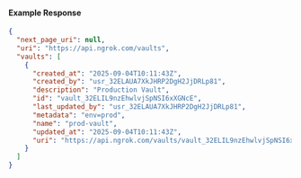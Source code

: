 
#### Example Response

```json
{
  "next_page_uri": null,
  "uri": "https://api.ngrok.com/vaults",
  "vaults": [
    {
      "created_at": "2025-09-04T10:11:43Z",
      "created_by": "usr_32ELAUA7XkJHRP2DgH2JjDRLp81",
      "description": "Production Vault",
      "id": "vault_32ELIL9nzEhwlvjSpNSI6xXGNcE",
      "last_updated_by": "usr_32ELAUA7XkJHRP2DgH2JjDRLp81",
      "metadata": "env=prod",
      "name": "prod-vault",
      "updated_at": "2025-09-04T10:11:43Z",
      "uri": "https://api.ngrok.com/vaults/vault_32ELIL9nzEhwlvjSpNSI6xXGNcE"
    }
  ]
}
```
